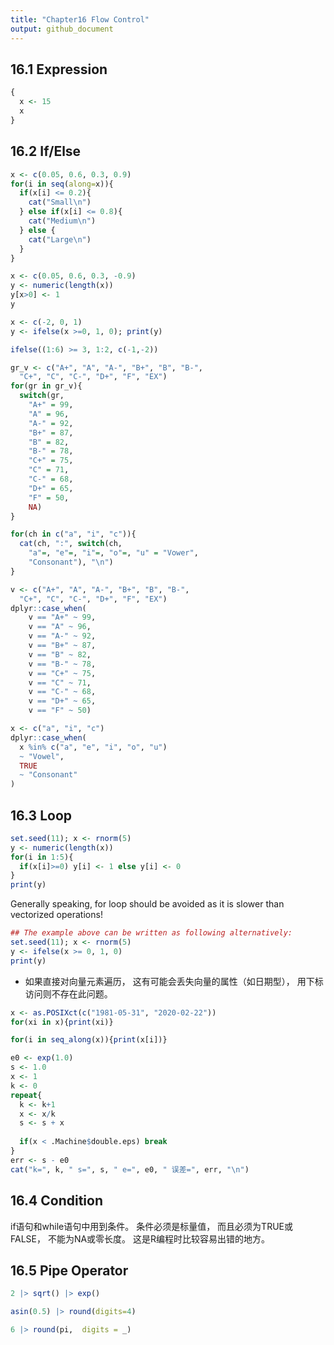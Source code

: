 ```yaml
---
title: "Chapter16 Flow Control"
output: github_document
---
```


## 16.1 Expression

```r
{
  x <- 15
  x
}
```

## 16.2 If/Else

```r
x <- c(0.05, 0.6, 0.3, 0.9)
for(i in seq(along=x)){
  if(x[i] <= 0.2){
    cat("Small\n")
  } else if(x[i] <= 0.8){
    cat("Medium\n")
  } else {
    cat("Large\n")
  }
}
```

```r
x <- c(0.05, 0.6, 0.3, -0.9)
y <- numeric(length(x))
y[x>0] <- 1
y
```

```r
x <- c(-2, 0, 1)
y <- ifelse(x >=0, 1, 0); print(y)
```

```r
ifelse((1:6) >= 3, 1:2, c(-1,-2))
```

```r
gr_v <- c("A+", "A", "A-", "B+", "B", "B-", 
  "C+", "C", "C-", "D+", "F", "EX")
for(gr in gr_v){
  switch(gr,
    "A+" = 99,
    "A" = 96,
    "A-" = 92,
    "B+" = 87,
    "B" = 82,
    "B-" = 78,
    "C+" = 75,
    "C" = 71,
    "C-" = 68,
    "D+" = 65,
    "F" = 50,
    NA)
}
```

```r
for(ch in c("a", "i", "c")){
  cat(ch, ":", switch(ch,
    "a"=, "e"=, "i"=, "o"=, "u" = "Vower",
    "Consonant"), "\n")
}
```

```r
v <- c("A+", "A", "A-", "B+", "B", "B-", 
  "C+", "C", "C-", "D+", "F", "EX")
dplyr::case_when(
    v == "A+" ~ 99,
    v == "A" ~ 96,
    v == "A-" ~ 92,
    v == "B+" ~ 87,
    v == "B" ~ 82,
    v == "B-" ~ 78,
    v == "C+" ~ 75,
    v == "C" ~ 71,
    v == "C-" ~ 68,
    v == "D+" ~ 65,
    v == "F" ~ 50)
```

```r
x <- c("a", "i", "c")
dplyr::case_when(
  x %in% c("a", "e", "i", "o", "u") 
  ~ "Vowel",
  TRUE
  ~ "Consonant"
)
```

## 16.3 Loop

```r
set.seed(11); x <- rnorm(5)
y <- numeric(length(x))
for(i in 1:5){
  if(x[i]>=0) y[i] <- 1 else y[i] <- 0
}
print(y)
```

Generally speaking, for loop should be avoided as it is slower than vectorized operations!

```r
## The example above can be written as following alternatively:
set.seed(11); x <- rnorm(5)
y <- ifelse(x >= 0, 1, 0)
print(y)
```

-   如果直接对向量元素遍历， 这有可能会丢失向量的属性（如日期型）， 用下标访问则不存在此问题。

```r
x <- as.POSIXct(c("1981-05-31", "2020-02-22"))
for(xi in x){print(xi)}
```

```r
for(i in seq_along(x)){print(x[i])}
```

```r
e0 <- exp(1.0)
s <- 1.0
x <- 1
k <- 0
repeat{
  k <- k+1
  x <- x/k
  s <- s + x
  
  if(x < .Machine$double.eps) break
}
err <- s - e0
cat("k=", k, " s=", s, " e=", e0, " 误差=", err, "\n")
```

## 16.4 Condition

if语句和while语句中用到条件。 条件必须是标量值， 而且必须为TRUE或FALSE， 不能为NA或零长度。 这是R编程时比较容易出错的地方。

## 16.5 Pipe Operator

```r
2 |> sqrt() |> exp()
```

```r
asin(0.5) |> round(digits=4)
```

```r
6 |> round(pi,  digits = _)
```
